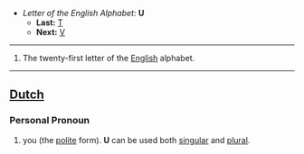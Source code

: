 *''Letter of the English Alphabet:'' '''U'''
**'''Last:''' [[T]]
**'''Next:''' [[V]]
----

#The twenty-first letter of the [[English]] alphabet.

----

==[[Dutch]]==

===Personal Pronoun===

# you (the [[polite]] form). '''U''' can be used both [[singular]] and [[plural]].